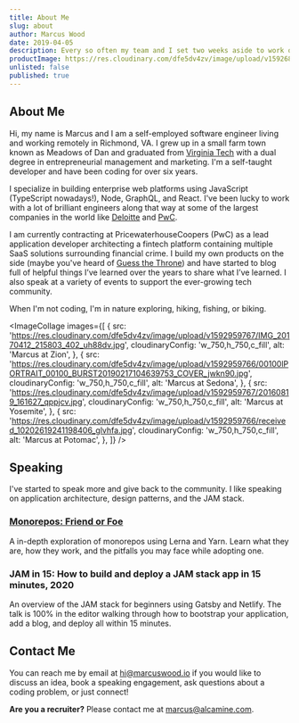 ```yaml
---
title: About Me
slug: about
author: Marcus Wood
date: 2019-04-05
description: Every so often my team and I set two weeks aside to work on a passion project. The bottom is line is ever important, but feeding the soul with an adventure on the side is as well.
productImage: https://res.cloudinary.com/dfe5dv4zv/image/upload/v1592685411/Image_45_2x_aoybmp_eghupd.png
unlisted: false
published: true
---
```


<Section noTopPadding>

# About Me

Hi, my name is Marcus and I am a self-employed software engineer living and working remotely in Richmond, VA. I grew up in a small farm town known as Meadows of Dan and graduated from [Virginia Tech](https://vt.edu/) with a dual degree in entrepreneurial management and marketing. I'm a self-taught developer and have been coding for over six years.

I specialize in building enterprise web platforms using JavaScript (TypeScript nowadays!), Node, GraphQL, and React. I've been lucky to work with a lot of brilliant engineers along that way at some of the largest companies in the world like [Deloitte](https://www2.deloitte.com/us/en.html) and [PwC](https://www.pwc.com/).

I am currently contracting at PricewaterhouseCoopers (PwC) as a lead application developer architecting a fintech platform containing multiple SaaS solutions surrounding financial crime. I build my own products on the side (maybe you've heard of [Guess the Throne](/products/guess-the-throne)) and have started to blog full of helpful things I’ve learned over the years to share what I’ve learned. I also speak at a variety of events to support the ever-growing tech community.

When I'm not coding, I'm in nature exploring, hiking, fishing, or biking.

<ImageCollage
  images={[
    {
      src:
        'https://res.cloudinary.com/dfe5dv4zv/image/upload/v1592959767/IMG_20170412_215803_402_uh88dv.jpg',
      cloudinaryConfig: 'w_750,h_750,c_fill',
      alt: 'Marcus at Zion',
    },
    {
      src:
        'https://res.cloudinary.com/dfe5dv4zv/image/upload/v1592959766/00100lPORTRAIT_00100_BURST20190217104639753_COVER_jwkn90.jpg',
      cloudinaryConfig: 'w_750,h_750,c_fill',
      alt: 'Marcus at Sedona',
    },
    {
      src:
        'https://res.cloudinary.com/dfe5dv4zv/image/upload/v1592959767/20160819_161627_qppjcv.jpg',
      cloudinaryConfig: 'w_750,h_750,c_fill',
      alt: 'Marcus at Yosemite',
    },
    {
      src:
        'https://res.cloudinary.com/dfe5dv4zv/image/upload/v1592959766/received_10202619241198406_glvhfa.jpg',
      cloudinaryConfig: 'w_750,h_750,c_fill',
      alt: 'Marcus at Potomac',
    },
  ]}
/>

## Speaking

I've started to speak more and give back to the community. I like speaking on application architecture, design patterns, and the JAM stack.

### [Monorepos: Friend or Foe](https://monorepo.marcuswood.io/)

A in-depth exploration of monorepos using Lerna and Yarn. Learn what they are, how they work, and the pitfalls you may face while adopting one.

### JAM in 15: How to build and deploy a JAM stack app in 15 minutes, 2020

An overview of the JAM stack for beginners using Gatsby and Netlify. The talk is 100% in the editor walking through how to bootstrap your application, add a blog, and deploy all within 15 minutes.

## Contact Me

You can reach me by email at [hi@marcuswood.io](mailto:hi@marcuswood.io) if you would like to discuss an idea, book a speaking engagement, ask questions about a coding problem, or just connect!

**Are you a recruiter?** Please contact me at [marcus@alcamine.com](mailto:marcus@alcamine.com).

</Section>

